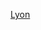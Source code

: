 {{US county navigation box
| template_name  = 萊昂縣 (愛荷華州)
| listclass = hlist
| county         = 萊昂縣
| state          = 愛荷華州

| map_image      = Map of Iowa highlighting Lyon County.svg
| map_caption    = 萊昂縣在愛荷華州的位置
| map_size       = 75x75

| seat           = 羅克拉皮茲

| title1 = [[城市]]
| body1  = 
* [[阿爾沃德 (愛荷華州)|阿爾沃德]]
* [[杜恩 (愛荷華州)|杜恩]]
* [[喬治 (愛荷華州)|喬治]]
* [[因伍德 (愛荷華州)|因伍德]]
* [[拉奇伍德 (愛荷華州)|拉奇伍德]]
* [[萊斯特 (愛荷華州)|萊斯特]]
* [[小石城 (愛荷華州)|小岩城]]
* [[罗克拉皮兹]]

| title2 = [[行政鎮區]]
| body2  =
* [[阿利森鎮區 (愛荷華州萊昂縣)|阿利森鎮區]]
* [[森特尼爾鎮區 (愛荷華州萊昂縣)|森特尼爾鎮區]]
* [[克里夫蘭鎮區 (愛荷華州萊昂縣)|克里夫蘭鎮區]]
* [[戴恩鎮區 (愛荷華州萊昂縣)|戴恩鎮區]]
* [[杜恩鎮區 (愛荷華州萊昂縣)|杜恩鎮區]]
* [[埃爾金鎮區 (愛荷華州萊昂縣)|埃爾金鎮區]]
* [[加菲爾德鎮區 (愛荷華州萊昂縣)|加菲爾德鎮區]]
* [[格蘭特鎮區 (愛荷華州萊昂縣)|格蘭奇鎮區]]
* [[拉奇伍德鎮區 (愛荷華州萊昂縣)|拉奇伍德鎮區]]
* [[利柏勒爾鎮區 (愛荷華州萊昂縣)|利柏勒爾鎮區]]
* [[洛根鎮區 (愛荷華州萊昂縣)|洛根鎮區]]
* [[萊昂鎮區 (愛荷華州萊昂縣)|萊昂鎮區]]
* [[米德蘭鎮區 (愛荷華州萊昂縣)|米德蘭鎮區]]
* [[里奇蘭鎮區 (愛荷華州萊昂縣)|里奇蘭鎮區]]
* [[里弗賽德鎮區 (愛荷華州萊昂縣)|里弗賽德鎮區]]
* [[羅克鎮區 (愛荷華州萊昂縣)|羅克鎮區]]
* [[蘇鎮區 (愛荷華州萊昂縣)|蘇鎮區]]
* [[惠勒鎮區 (愛荷華州萊昂縣)|惠勒鎮區]]

| title3 = [[非建制地區]]
| body3  = 
* [[貝洛伊特 (愛荷華州)|貝洛伊特]]
* [[埃德納 (愛荷華州)|埃德納]]
* [[花崗岩 (愛荷華州)|花崗岩]]

| title4 = [[鬼鎮]]
| body4 = 
* [[萊克伍德 (愛荷華州)|萊克伍德]]

}}<noinclude>
[[Category:艾奧瓦州縣份導航模板|Lyon]]  
[[Category:萊昂縣 (愛荷華州)| ]]
</noinclude>